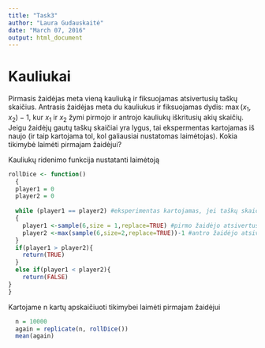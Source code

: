 ---
title: "Task3"
author: "Laura Gudauskaitė"
date: "March 07, 2016"
output: html_document
---
Kauliukai
========================================================
Pirmasis žaidėjas meta vieną kauliuką ir fiksuojamas atsivertusių taškų skaičius. Antrasis žaidėjas meta du kauliukus ir fiksuojamas dydis: $\max(x_1, x_2)-1$, kur $x_1$ ir $x_2$ žymi pirmojo ir antrojo kauliukų iškritusių akių skaičių. Jeigu žaidėjų gautų taškų skaičiai yra lygus, tai ekspermentas kartojamas iš naujo (ir taip kartojama tol, kol galiausiai nustatomas laimėtojas). Kokia tikimybė laimėti pirmajam žaidėjui?


Kauliukų ridenimo funkcija nustatanti laimėtoją
```{r}
rollDice <- function()
  {  
  player1 = 0
  player2 = 0
  
  while (player1 == player2) #eksperimentas kartojamas, jei taškų skaičiai vienodi 
  {
    player1 <-sample(6,size = 1,replace=TRUE) #pirmo žaidėjo atsivertusių taškų skaičius
    player2 <-max(sample(6,size=2,replace=TRUE))-1 #antro žaidėjo atsivertusių taškų skaičius
  }
  if(player1 > player2){
    return(TRUE)
  }
  else if(player1 < player2){
    return(FALSE)
}
}
```

Kartojame n kartų apskaičiuoti tikimybei laimėti pirmajam žaidėjui

```{r}
  n = 10000
  again = replicate(n, rollDice())
  mean(again)
```

